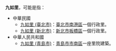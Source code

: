 '''九如里'''，可能是指：

*中華民國
**[[九如里_(臺北市)|九如里 (臺北市)]]：[[臺北市|臺北市]][[南港區|南港區]]一個行政里。
**[[九如里_(新北市)|九如里 (新北市)]]：[[新北市|新北市]][[板橋區_(台灣)|板橋區]]一個行政里。
*中華人民共和國
**[[九如里_(青島市)|九如里 (青島市)]]：[[青島市|青島市]][[市南區|市南區]]一座里院建築。

{{消歧義|cat=三字臺灣里名消歧義}}